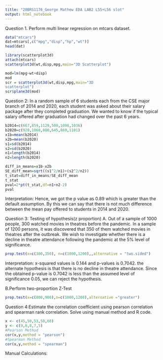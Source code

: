 ```yaml
---
title: "20BRS1176_George Mathew EDA LAB2 L55+L56 slot"
output: html_notebook
---
```

Question 1. Perform multi linear regression on mtcars dataset.
```r
data("mtcars")
dat=mtcars[,c("mpg","disp","hp","wt")]
head(dat)
```
```r
library(scatterplot3d)
attach(mtcars)
scatterplot3d(wt,disp,mpg,main="3D Scatterplot")
```

```r
mod=lm(mpg~wt+disp)
mod
scr = scatterplot3d(wt,disp,mpg,main="3D 
scatterplot")
scr$plane3d(mod)
```

Question 2: In a random sample of 6 students each from the CSE major branch 
of 2014 and 2020, each student was asked about their salary package 
after they completed graduation. We wanted to know if the typical 
salary offered after graduation had changed over the past 6 years.
```r
b2014=c(667,859,1129,500,1098,1036) 
b2020=c(920,1060,800,645,869,1101)
x1b=mean(b2014)
x2b=mean(b2020)
s1=sd(b2014)
s2=sd(b2020)
n1=length(b2014)
n2=length(b2020)
```

```r
diff_in_means=x1b-x2b
SE_diff_mean=sqrt((s1^2/n1)+(s2^2/n2))
t_stat=diff_in_means/SE_diff_mean
t_stat
pval=2*pt(t_stat,df=n1+n2-2)
pval
```
Interpretation:
Hence, we got the p value as 0.89 which is greater than the default assumption. 
By this we can say that there is not much difference between the mean pay 
offered to students in 2014 and 2020.


Question 3: Testing of hypothesis(z proportion)
A. Out of a sample of 1000 people, 300 watched movies in theatres 
before the pandemic. In a sample of 1200 persons, it was discovered 
that 350 of them watched movies in theatres after the outbreak. We 
wish to investigate whether there is a decline in theatre attendance 
following the pandemic at the 5% level of significance.
```r
prop.test(x=c(300,350), n=c(1000,1200),,alternative = "two.sided")
```
Interpretation:
x-squared values is 0.144 and p-values is 0.7042. the alternate hypothesis is that 
there is no decline in theatre attendance. Since the obtained p-value is 0.7042 is 
less than the assumed level of significance 0.05, we can reject the hypothesis.

B.Perform two-proportion Z-Test
```r
prop.test(x=c(800,900),n=c(1000,1200),alternative ="greater")
```

Question 4:Estimate the correlation coefficient using pearson correlation and 
spearman rank correlation. Solve using manual method and R code.

```r
x <- c(45,50,53,58,60)
y <- c(9,8,8,7,5)
#Pearson Method
cor(x,y,method = "pearson")
#Spearman Method
cor(x,y,method = "spearman")
```
Manual Calculations:
